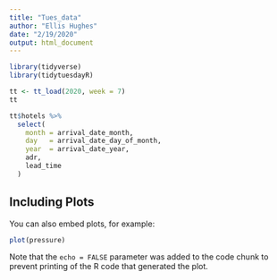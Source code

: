 ```yaml
---
title: "Tues_data"
author: "Ellis Hughes"
date: "2/19/2020"
output: html_document
---
```


```r
library(tidyverse)
library(tidytuesdayR)

tt <- tt_load(2020, week = 7)
tt

```

```r

tt$hotels %>% 
  select(
    month = arrival_date_month, 
    day   = arrival_date_day_of_month, 
    year  = arrival_date_year,
    adr, 
    lead_time
  )

```

## Including Plots

You can also embed plots, for example:

```r
plot(pressure)
```

Note that the `echo = FALSE` parameter was added to the code chunk to prevent printing of the R code that generated the plot.
